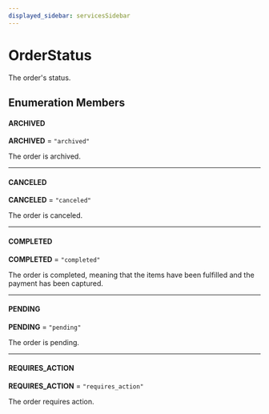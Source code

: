 ```yaml
---
displayed_sidebar: servicesSidebar
---
```



# OrderStatus

The order's status.

## Enumeration Members

#### ARCHIVED

 **ARCHIVED** = `"archived"`

The order is archived.

___

#### CANCELED

 **CANCELED** = `"canceled"`

The order is canceled.

___

#### COMPLETED

 **COMPLETED** = `"completed"`

The order is completed, meaning that 
the items have been fulfilled and the payment
has been captured.

___

#### PENDING

 **PENDING** = `"pending"`

The order is pending.

___

#### REQUIRES\_ACTION

 **REQUIRES\_ACTION** = `"requires_action"`

The order requires action.

